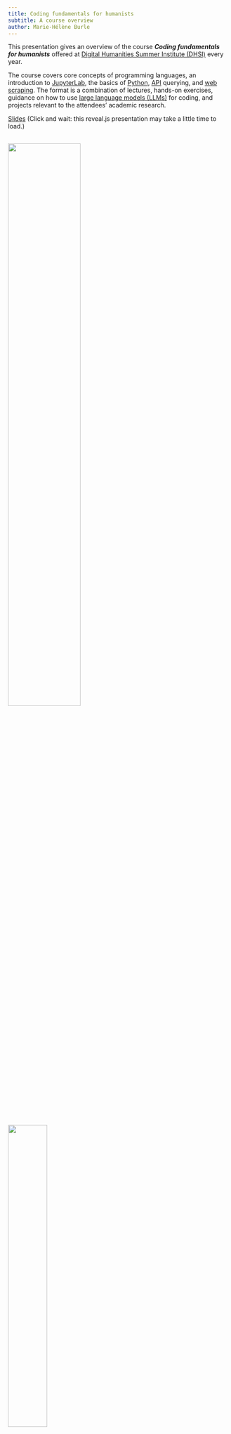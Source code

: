 ```yaml
---
title: Coding fundamentals for humanists
subtitle: A course overview
author: Marie-Hélène Burle
---
```


:::{.def}

This presentation gives an overview of the course ***Coding fundamentals for humanists*** offered at [Digital Humanities Summer Institute (DHSI)](https://dhsi.org/) every year.

The course covers core concepts of programming languages, an introduction to [JupyterLab](https://jupyter.org/), the basics of [Python](https://www.python.org/), [API](https://en.wikipedia.org/wiki/API) querying, and [web scraping](https://en.wikipedia.org/wiki/Web_scraping). The format is a combination of lectures, hands-on exercises, guidance on how to use [large language models (LLMs)](https://en.wikipedia.org/wiki/Llm) for coding, and projects relevant to the attendees' academic research.

:::

[Slides](dhsi_slides.qmd){.btn .btn-outline-primary} [(Click and wait: this reveal.js presentation may take a little time to load.)]{.inlinenote}
<br><br>

![](/img/logo_dhsi.png){fig-alt="frontlogo" fig-align="center" width="57.3%"}
![](/img/logo_dhsi_montreal.png){fig-alt="frontlogo" fig-align="center" width="42%"}
